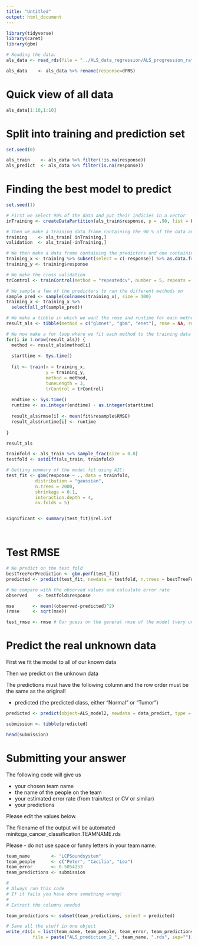 ```yaml
---
title: "Untitled"
output: html_document
---
```



```r

library(tidyverse)
library(caret)
library(gbm)

```

```r
# Reading the data:
als_data <- read_rds(file = "../ALS_data_regression/ALS_progression_rate.1822x370.rds") 

als_data    <- als_data %>% rename(response=dFRS)

```

# Quick view of all data

```r

als_data[1:10,1:10]

```

# Split into training and prediction set

```r

set.seed(0)

als_train    <- als_data %>% filter(!is.na(response))
als_predict  <- als_data %>% filter(is.na(response))

```

# Finding the best model to predict

```r

set.seed(1)

# First we select 90% of the data and put their indicies in a vector
inTraining <- createDataPartition(als_train$response, p = .90, list = FALSE) # We use 90% of data for training

# Then we make a training data frame containing the 90 % of the data and a validation data frame with the 10% rest of the data
training    <- als_train[ inTraining,]
validation  <- als_train[-inTraining,]

# We then make a data frame containing the predictors and one containing the response
training_x <- training %>% subset(select = c(-response)) %>% as.data.frame()
training_y <- training$response

# We make the cross validation
trControl <- trainControl(method = "repeatedcv", number = 5, repeats = 3, verboseIter = F)

# We sample a few of the predicters to run the different methods on
sample_pred <- sample(colnames(training_x), size = 100)
training_x <- training_x %>%
  select(all_of(sample_pred))

# We make a tibble in which we want the rmse and runtime for each method
result_als <- tibble(method = c("glmnet", "gbm", "enet"), rmse = NA, runtime = NA)

# We now make a for loop where we fit each method to the training data and fill the result tibble.
for(i in 1:nrow(result_als)) {
  method <- result_als$method[i]
  
  starttime <- Sys.time()
  
  fit <- train(x = training_x, 
               y = training_y, 
               method = method,
               tuneLength = 3,
               trControl = trControl)
  
  endtime <- Sys.time()
  runtime <- as.integer(endtime) - as.integer(starttime)
  
  result_als$rmse[i] <- mean(fit$resample$RMSE)
  result_als$runtime[i] <- runtime
  
}

result_als

```


```r

trainfold <- als_train %>% sample_frac(size = 0.8)
testfold <- setdiff(als_train, trainfold)

# Getting summary of the model fit using AIC:
test_fit <- gbm(response ~ ., data = trainfold,
           distribution = "gaussian", 
           n.trees = 2000, 
           shrinkage = 0.1,
           interaction.depth = 4,
           cv.folds = 5)


significant <- summary(test_fit)$rel.inf




```


# Test RMSE

```r

# We predict on the test fold
bestTreeForPrediction <- gbm.perf(test_fit)
predicted <- predict(test_fit, newdata = testfold, n.trees = bestTreeForPrediction)

# We compare with the observed values and calculate error rate
observed    <- testfold$response

mse       <- mean((observed-predicted)^2)
(rmse     <- sqrt(mse))

test_rmse <- rmse # Our guess on the general rmse of the model (very unprecise!)

```


# Predict the real unknown data

First we fit the model to all of our known data

Then we predict on the unknown data

The predictions must have the following column and the row order must be the same as the original!

* predicted (the predicted class, either "Normal" or "Tumor")

```r

predicted <- predict(object=ALS_model2, newdata = data_predict, type = "response")

submission <- tibble(predicted)

head(submission)

```
# Submitting your answer

The following code will give us

* your chosen team name
* the name of the people on the team
* your estimated error rate (from train/test or CV or similar)
* your predictions

Please edit the values below.

The filename of the output will be automated minitcga_cancer_classification.TEAMNAME.rds

Please - do not use space or funny letters in your team name.

```r

team_name        <- "LCPSoundsystem"
team_people      <- c("Peter", "Cæcilia", "Lea")
team_error       <- 0.5054253
team_predictions <- submission

#
# Always run this code
# If it fails you have done something wrong!
#
# Extract the columns needed

team_predictions <- subset(team_predictions, select = predicted)

# Save all the stuff in one object
write_rds(x = list(team_name, team_people, team_error, team_predictions), 
          file = paste("ALS_prediction_2_", team_name, ".rds", sep=""))

```

